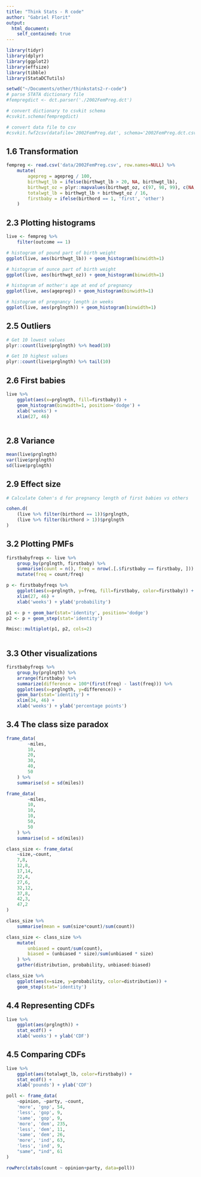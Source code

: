 ```yaml
---
title: "Think Stats - R code"
author: "Gabriel Florit"
output:
  html_document:
    self_contained: true
---
```


```r
library(tidyr)
library(dplyr)
library(ggplot2)
library(effsize)
library(tibble)
library(StataDCTutils)
```

```r
setwd("~/Documents/other/thinkstats2-r-code")
# parse STATA dictionary file
#fempregdict <- dct.parser('./2002FemPreg.dct')

# convert dictionary to csvkit schema
#csvkit.schema(fempregdict)

# convert data file to csv
#csvkit.fwf2csv(datafile='2002FemPreg.dat', schema='2002FemPreg.dct.csv', output='2002FemPreg.csv')

```

## 1.6 Transformation
```r

fempreg <- read.csv('data/2002FemPreg.csv', row.names=NULL) %>%
	mutate(
		agepreg = agepreg / 100,
		birthwgt_lb = ifelse(birthwgt_lb > 20, NA, birthwgt_lb),
		birthwgt_oz = plyr::mapvalues(birthwgt_oz, c(97, 98, 99), c(NA, NA, NA)),
		totalwgt_lb = birthwgt_lb + birthwgt_oz / 16,
		firstbaby = ifelse(birthord == 1, 'first', 'other')
	)

```

## 2.3 Plotting histograms
```r

live <- fempreg %>%
	filter(outcome == 1)

# histogram of pound part of birth weight
ggplot(live, aes(birthwgt_lb)) + geom_histogram(binwidth=1)

# histogram of ounce part of birth weight
ggplot(live, aes(birthwgt_oz)) + geom_histogram(binwidth=1)

# histogram of mother's age at end of pregnancy
ggplot(live, aes(agepreg)) + geom_histogram(binwidth=1)

# histogram of pregnancy length in weeks
ggplot(live, aes(prglngth)) + geom_histogram(binwidth=1)

```

## 2.5 Outliers
```r

# Get 10 lowest values
plyr::count(live$prglngth) %>% head(10)

# Get 10 highest values
plyr::count(live$prglngth) %>% tail(10)

```

## 2.6 First babies
```r

live %>%
	ggplot(aes(x=prglngth, fill=firstbaby)) +
	geom_histogram(binwidth=1, position='dodge') +
	xlab('weeks') +
	xlim(27, 46)
	
```

## 2.8 Variance
```r

mean(live$prglngth)
var(live$prglngth)
sd(live$prglngth)

```

## 2.9 Effect size
```r

# Calculate Cohen's d for pregnancy length of first babies vs others

cohen.d(
	(live %>% filter(birthord == 1))$prglngth,
	(live %>% filter(birthord > 1))$prglngth
)

```

## 3.2 Plotting PMFs
```r

firstbabyfreqs <- live %>%
	group_by(prglngth, firstbaby) %>%
	summarise(count = n(), freq = nrow(.[.$firstbaby == firstbaby, ])) %>%
	mutate(freq = count/freq)

p <- firstbabyfreqs %>%
	ggplot(aes(x=prglngth, y=freq, fill=firstbaby, color=firstbaby)) +
	xlim(27, 46) +
	xlab('weeks') + ylab('probability')

p1 <- p + geom_bar(stat='identity', position='dodge')
p2 <- p + geom_step(stat='identity')

Rmisc::multiplot(p1, p2, cols=2)
	
```

## 3.3 Other visualizations
```r

firstbabyfreqs %>%
	group_by(prglngth) %>%
	arrange(firstbaby) %>%
	summarize(difference = 100*(first(freq) - last(freq))) %>%
	ggplot(aes(x=prglngth, y=difference)) +
	geom_bar(stat='identity') +
	xlim(34, 46) +
	xlab('weeks') + ylab('percentage points')

```

## 3.4 The class size paradox
```r

frame_data(
		~miles,
		10,
		20,
		30,
		40,
		50
	) %>%
	summarise(sd = sd(miles))

frame_data(
		~miles,
		10,
		10,
		10,
		50,
		50
	) %>%
	summarise(sd = sd(miles))

class_size <- frame_data(
	~size,~count,
	7,8,
	12,8,
	17,14,
	22,4,
	27,6,
	32,12,
	37,8,
	42,3,
	47,2
)

class_size %>%
	summarise(mean = sum(size*count)/sum(count))

class_size <- class_size %>%
	mutate(
		unbiased = count/sum(count),
		biased = (unbiased * size)/sum(unbiased * size)
	) %>%
	gather(distribution, probability, unbiased:biased)

class_size %>%
	ggplot(aes(x=size, y=probability, color=distribution)) +
	geom_step(stat='identity')

```

## 4.4 Representing CDFs
```r

live %>%
	ggplot(aes(prglngth)) +
	stat_ecdf() +
	xlab('weeks') + ylab('CDF')

```

## 4.5 Comparing CDFs
```r

live %>%
	ggplot(aes(totalwgt_lb, color=firstbaby)) +
	stat_ecdf() +
	xlab('pounds') + ylab('CDF')

```

```r

poll <- frame_data(
	~opinion, ~party, ~count,
	'more', 'gop', 54,
	'less', 'gop', 9,
	'same', 'gop', 9,
	'more', 'dem', 235,
	'less', 'dem', 11,
	'same', 'dem', 26,
	'more', 'ind', 63,
	'less', 'ind', 9,
	"same", "ind", 61
)

rowPerc(xtabs(count ~ opinion+party, data=poll))

```












